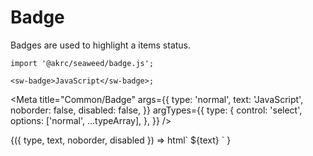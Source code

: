 
# Badge

Badges are used to highlight a items status.

```tsx
import '@akrc/seaweed/badge.js';

<sw-badge>JavaScript</sw-badge>;
```

<Meta
    title="Common/Badge"
    args={{
        type: 'normal',
        text: 'JavaScript',
        noborder: false,
        disabled: false,
    }}
    argTypes={{
        type: {
            control: 'select',
            options: ['normal', ...typeArray],
        },
    }}
/>

<Canvas>
    <Story name="Page">
        {({ type, text, noborder, disabled }) =>
            html`
                <sw-badge
                    type=${type}
                    ?noborder=${noborder}
                    ?disabled=${disabled}
                    >${text}</sw-badge
                >
            `
        }
    </Story>
</Canvas>
